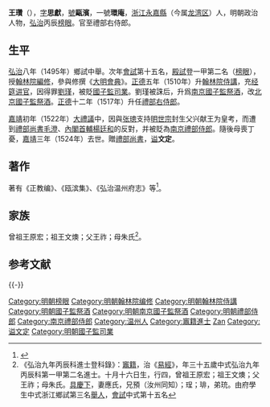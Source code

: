 {{Otheruses|王瓚|other=同名或類似名的其它條目描述}}
{{明清人物信息框
| 姓名 = 王瓚
| 原名 =
| 圖片名稱= 
| 圖片大小 =
| 圖片說明 = 
| 最高職務 = 禮部右侍郎
| 國家 = 大明 
| 爵位 =
| 籍貫 = [[浙江等處承宣佈政使司|浙江]][[温州府|温州府]][[永嘉縣|永嘉縣]]（今属[[龙湾区|龙湾区]]）
| 族裔 = 
| 字號 = 字思獻，號甌濱，一號環庵
| 諡號 = 文定
| 出生日期 = 天順六年（1462年）十月十六日
| 出生地點 =
| 逝世日期 = 嘉靖三年（1524年）
| 逝世地點 =
| 墓葬 =
| 配偶 = 應氏
| 親屬 = 
| 出身 =
* 弘治九年丙辰科進士及第
| 經歷 =
| 著作 =  
*《正教编》
*《瓯滨集》
*撰《弘治温州府志》
}}
'''王瓚'''（{{bd|1462年||1524年|catIdx=W王}}），[[表字|字]]'''思獻'''，[[號|號]]'''甌濱'''，一號'''環庵'''，[[浙江等處承宣佈政使司|浙江]][[永嘉縣|永嘉縣]]（今属[[龙湾区|龙湾区]]）人，明朝政治人物，[[弘治|弘治]]丙辰[[榜眼|榜眼]]。官至禮部右侍郎。

==生平==
[[弘治|弘治]]八年（1495年）鄉試中舉。次年[[會試|會試]]第十五名，[[殿試|殿試]]登一甲第二名（[[榜眼|榜眼]]），授[[翰林院編修|翰林院編修]]，參與修撰《[[大明會典|大明會典]]》。[[正德_(明朝)|正德]]五年（1510年）升[[翰林院侍講|翰林院侍講]]，充[[经筵讲官|经筵讲官]]，因得罪[[劉瑾|劉瑾]]，被貶[[國子監|國子監]][[司業|司業]]。劉瑾被誅后，升爲[[南京|南京]][[國子監祭酒|國子監祭酒]]，改[[北京|北京]][[國子監祭酒|國子監祭酒]]。[[正德_(明朝)|正德]]十二年（1517年）升任[[禮部右侍郎|禮部右侍郎]]。

[[嘉靖|嘉靖]]初年（1522年）[[大禮議|大禮議]]中，因與[[张璁|张璁]]支持[[明世宗|明世宗]]封生父兴献王为皇考，而遭到[[禮部尚書|禮部尚書]][[毛澄|毛澄]]、[[內閣首輔|內閣首輔]][[楊廷和|楊廷和]]的反對，并被貶為[[南京|南京]][[禮部侍郎|禮部侍郎]]。隨後母喪丁憂，[[嘉靖|嘉靖]]三年（1524年）去世。贈[[禮部尚書|禮部尚書]]，[[谥|谥]]'''文定'''。

==著作==
著有《正教编》、《瓯滨集》、《弘治温州府志》等<ref>{{cite web | url=http://www.bjdclib.com/subdb/exam/examperson/200908/t20090819_22765.html | title=王瓚 | publisher=北京東城區圖書館 | accessdate=September 12, 2011 | archive-date=2016-03-04 | archive-url=https://web.archive.org/web/20160304104120/http://www.bjdclib.com/subdb/exam/examperson/200908/t20090819_22765.html | dead-url=no }}</ref>。

== 家族 ==
曾祖王原宏；祖王文燠；父王祚；母朱氏<ref>《弘治九年丙辰科進士登科錄》：[[竈籍|竈籍]]，治《[[易經|易經]]》，年三十五歲中式弘治九年丙辰科第一甲第二名進士。十月十六日生，行四，曾祖王原宏；祖王文燠；父王祚；母朱氏。[[具慶下|具慶下]]，妻應氏，兄預（汝州同知）；珵；琲，弟珫。由府學生中式浙江鄉試第三名[[舉人|舉人]]，[[會試|會試]]中式第十五名</ref>。

== 参考文献 ==
{{Reflist}}

{{-}}
{{弘治九年丙辰科殿試金榜}}
{{DEFAULTSORT:Wang王}}
[[Category:明朝榜眼|Category:明朝榜眼]]
[[Category:明朝翰林院编修|Category:明朝翰林院编修]]
[[Category:明朝翰林院侍講|Category:明朝翰林院侍講]]
[[Category:明朝國子監祭酒|Category:明朝國子監祭酒]]
[[Category:明朝南京國子監祭酒|Category:明朝南京國子監祭酒]]
[[Category:明朝禮部侍郎|Category:明朝禮部侍郎]]
[[Category:南京禮部侍郎|Category:南京禮部侍郎]]
[[Category:温州人|Category:温州人]]
[[Category:竈籍進士|Category:竈籍進士]]
[[Category:王姓|Zan]]
[[Category:谥文定|Category:谥文定]]
[[Category:明朝國子監司業|Category:明朝國子監司業]]